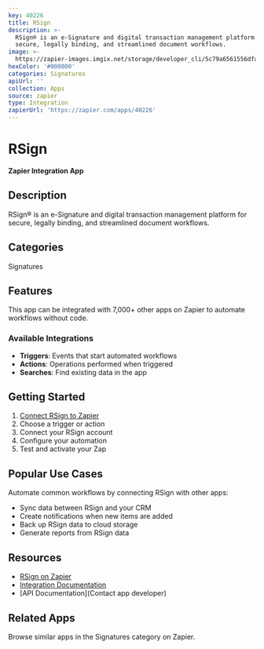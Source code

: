 ```yaml
---
key: 40226
title: RSign
description: >-
  RSign® is an e-Signature and digital transaction management platform for
  secure, legally binding, and streamlined document workflows.
image: >-
  https://zapier-images.imgix.net/storage/developer_cli/5c79a6561556dfa2abf2793cd78f27e0.png?auto=format%2Ccompress&ixlib=python-3.0.0&q=50
hexColor: '#000000'
categories: Signatures
apiUrl: ''
collection: Apps
source: zapier
type: Integration
zapierUrl: 'https://zapier.com/apps/40226'
---
```

# RSign

**Zapier Integration App**

## Description

RSign® is an e-Signature and digital transaction management platform for secure, legally binding, and streamlined document workflows.

## Categories

Signatures

## Features

This app can be integrated with 7,000+ other apps on Zapier to automate workflows without code.

### Available Integrations

- **Triggers**: Events that start automated workflows
- **Actions**: Operations performed when triggered
- **Searches**: Find existing data in the app

## Getting Started

1. [Connect RSign to Zapier](https://zapier.com/apps/40226)
2. Choose a trigger or action
3. Connect your RSign account
4. Configure your automation
5. Test and activate your Zap

## Popular Use Cases

Automate common workflows by connecting RSign with other apps:

- Sync data between RSign and your CRM
- Create notifications when new items are added
- Back up RSign data to cloud storage
- Generate reports from RSign data

## Resources

- [RSign on Zapier](https://zapier.com/apps/40226)
- [Integration Documentation](https://zapier.com/apps/40226/integrations)
- [API Documentation](Contact app developer)

## Related Apps

Browse similar apps in the Signatures category on Zapier.

